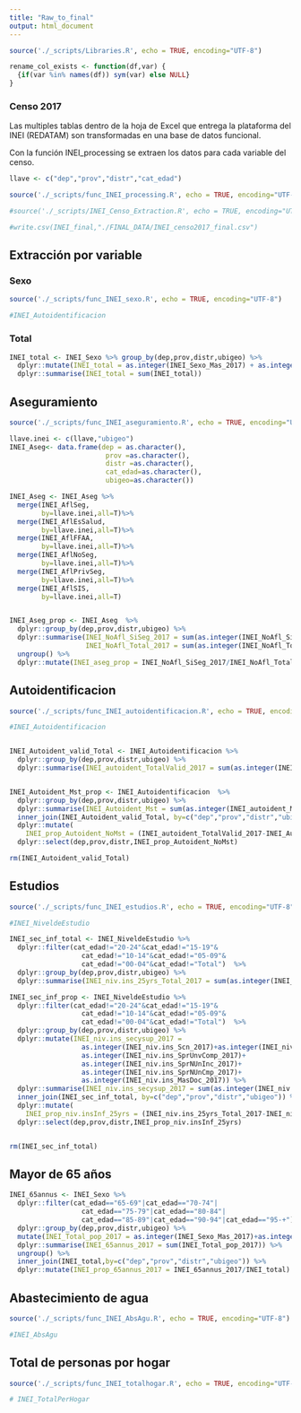 ```yaml
---
title: "Raw_to_final"
output: html_document
---
```


```r
source('./_scripts/Libraries.R', echo = TRUE, encoding="UTF-8")

rename_col_exists <- function(df,var) {
  {if(var %in% names(df)) sym(var) else NULL}
}
```


### Censo 2017 

Las multiples tablas dentro de la hoja de Excel que entrega la plataforma del INEI (REDATAM) son transformadas en una base de datos funcional.

Con la función INEI_processing se extraen los datos para cada variable del censo.

```r
llave <- c("dep","prov","distr","cat_edad")

source('./_scripts/func_INEI_processing.R', echo = TRUE, encoding="UTF-8")
```


```r
#source('./_scripts/INEI_Censo_Extraction.R', echo = TRUE, encoding="UTF-8")

#write.csv(INEI_final,"./FINAL_DATA/INEI_censo2017_final.csv")
```

## Extracción por variable

### Sexo

```r
source('./_scripts/func_INEI_sexo.R', echo = TRUE, encoding="UTF-8")

#INEI_Autoidentificacion
```

### Total


```r
INEI_total <- INEI_Sexo %>% group_by(dep,prov,distr,ubigeo) %>%
  dplyr::mutate(INEI_total = as.integer(INEI_Sexo_Mas_2017) + as.integer(INEI_Sexo_Fem_2017)) %>% 
  dplyr::summarise(INEI_total = sum(INEI_total))
```




## Aseguramiento

```r
source('./_scripts/func_INEI_aseguramiento.R', echo = TRUE, encoding="UTF-8")

llave.inei <- c(llave,"ubigeo")
INEI_Aseg<- data.frame(dep = as.character(),
                        prov =as.character(),
                        distr =as.character(),
                        cat_edad=as.character(),
                        ubigeo=as.character())

INEI_Aseg <- INEI_Aseg %>% 
  merge(INEI_AflSeg,
        by=llave.inei,all=T)%>% 
  merge(INEI_AflEsSalud,
        by=llave.inei,all=T)%>% 
  merge(INEI_AflFFAA,
        by=llave.inei,all=T)%>% 
  merge(INEI_AflNoSeg,
        by=llave.inei,all=T)%>% 
  merge(INEI_AflPrivSeg,
        by=llave.inei,all=T)%>% 
  merge(INEI_AflSIS,
        by=llave.inei,all=T)


INEI_Aseg_prop <- INEI_Aseg  %>%
  dplyr::group_by(dep,prov,distr,ubigeo) %>% 
  dplyr::summarise(INEI_NoAfl_SiSeg_2017 = sum(as.integer(INEI_NoAfl_SiSeg_2017)),
                   INEI_NoAfl_Total_2017 = sum(as.integer(INEI_NoAfl_Total_2017))) %>%
  ungroup() %>%
  dplyr::mutate(INEI_aseg_prop = INEI_NoAfl_SiSeg_2017/INEI_NoAfl_Total_2017)
```


## Autoidentificacion

```r
source('./_scripts/func_INEI_autoidentificacion.R', echo = TRUE, encoding="UTF-8")

#INEI_Autoidentificacion


INEI_Autoident_valid_Total <- INEI_Autoidentificacion %>%
  dplyr::group_by(dep,prov,distr,ubigeo) %>% 
  dplyr::summarise(INEI_autoident_TotalValid_2017 = sum(as.integer(INEI_autoident_Total_2017))) 


INEI_Autoident_Mst_prop <- INEI_Autoidentificacion  %>%
  dplyr::group_by(dep,prov,distr,ubigeo) %>%
  dplyr::summarise(INEI_Autoident_Mst = sum(as.integer(INEI_autoident_Mst_2017))) %>%
  inner_join(INEI_Autoident_valid_Total, by=c("dep","prov","distr","ubigeo")) %>%
  dplyr::mutate(
    INEI_prop_Autoident_NoMst = (INEI_autoident_TotalValid_2017-INEI_Autoident_Mst)/INEI_autoident_TotalValid_2017) %>%
  dplyr::select(dep,prov,distr,INEI_prop_Autoident_NoMst)

rm(INEI_Autoident_valid_Total)
```


## Estudios

```r
source('./_scripts/func_INEI_estudios.R', echo = TRUE, encoding="UTF-8")

#INEI_NiveldeEstudio

INEI_sec_inf_total <- INEI_NiveldeEstudio %>% 
  dplyr::filter(cat_edad!="20-24"&cat_edad!="15-19"&
                  cat_edad!="10-14"&cat_edad!="05-09"&
                  cat_edad!="00-04"&cat_edad!="Total")  %>%
  dplyr::group_by(dep,prov,distr,ubigeo) %>% 
  dplyr::summarise(INEI_niv.ins_25yrs_Total_2017 = sum(as.integer(INEI_niv.ins_Total_2017)))

INEI_sec_inf_prop <- INEI_NiveldeEstudio %>% 
  dplyr::filter(cat_edad!="20-24"&cat_edad!="15-19"&
                  cat_edad!="10-14"&cat_edad!="05-09"&
                  cat_edad!="00-04"&cat_edad!="Total")  %>%
  dplyr::group_by(dep,prov,distr,ubigeo) %>% 
  dplyr::mutate(INEI_niv.ins_secysup_2017 = 
                  as.integer(INEI_niv.ins_Scn_2017)+as.integer(INEI_niv.ins_SprUnvInc_2017)+
                  as.integer(INEI_niv.ins_SprUnvComp_2017)+
                  as.integer(INEI_niv.ins_SprNUnInc_2017)+
                  as.integer(INEI_niv.ins_SprNUnCmp_2017)+
                  as.integer(INEI_niv.ins_MasDoc_2017)) %>%
  dplyr::summarise(INEI_niv.ins_secysup_2017 = sum(as.integer(INEI_niv.ins_secysup_2017))) %>%
  inner_join(INEI_sec_inf_total, by=c("dep","prov","distr","ubigeo")) %>%
  dplyr::mutate(
    INEI_prop_niv.insInf_25yrs = (INEI_niv.ins_25yrs_Total_2017-INEI_niv.ins_secysup_2017)/INEI_niv.ins_25yrs_Total_2017) %>%
  dplyr::select(dep,prov,distr,INEI_prop_niv.insInf_25yrs)


rm(INEI_sec_inf_total)
```



## Mayor de 65 años 

```r
INEI_65annus <- INEI_Sexo %>% 
  dplyr::filter(cat_edad=="65-69"|cat_edad=="70-74"|
                  cat_edad=="75-79"|cat_edad=="80-84"|
                  cat_edad=="85-89"|cat_edad=="90-94"|cat_edad=="95-+")  %>%
  dplyr::group_by(dep,prov,distr,ubigeo) %>%
  mutate(INEI_Total_pop_2017 = as.integer(INEI_Sexo_Mas_2017)+as.integer(INEI_Sexo_Fem_2017)) %>% 
  dplyr::summarise(INEI_65annus_2017 = sum(INEI_Total_pop_2017)) %>%
  ungroup() %>%
  inner_join(INEI_total,by=c("dep","prov","distr","ubigeo")) %>%
  dplyr::mutate(INEI_prop_65annus_2017 = INEI_65annus_2017/INEI_total)
```



## Abastecimiento de agua

```r
source('./_scripts/func_INEI_AbsAgu.R', echo = TRUE, encoding="UTF-8")

#INEI_AbsAgu
```

## Total de personas por hogar

```r
source('./_scripts/func_INEI_totalhogar.R', echo = TRUE, encoding="UTF-8")

# INEI_TotalPerHogar
```





